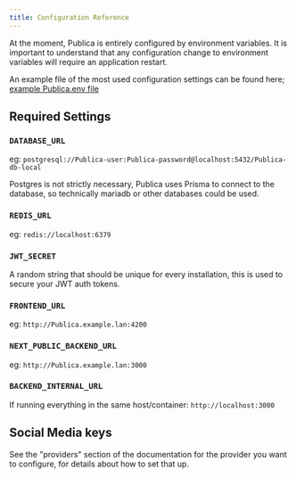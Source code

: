 ```yaml
---
title: Configuration Reference
---
```


At the moment, Publica is entirely configured by environment variables. It is 
important to understand that any configuration change to environment variables
will require an application restart.

An example file of the most used configuration settings can be found here; [example Publica.env file](https://raw.githubusercontent.com/gitroomhq/Publica-app/main/.env.example)

## Required Settings

### `DATABASE_URL`

eg: `postgresql://Publica-user:Publica-password@localhost:5432/Publica-db-local`

Postgres is not strictly necessary, Publica uses Prisma to connect to the database, so technically mariadb or other databases could be used.

### `REDIS_URL`

eg: `redis://localhost:6379`

### `JWT_SECRET`

A random string that should be unique for every installation, this is used to secure your JWT auth tokens.

### `FRONTEND_URL`

eg: `http://Publica.example.lan:4200`

### `NEXT_PUBLIC_BACKEND_URL`

eg: `http://Publica.example.lan:3000`

### `BACKEND_INTERNAL_URL`

If running everything in the same host/container: `http://localhost:3000`

## Social Media keys

See the "providers" section of the documentation for the provider you want to configure,
for details about how to set that up.
